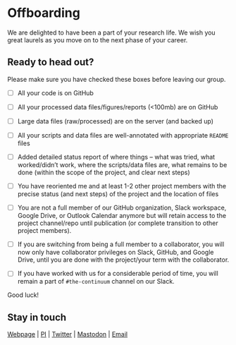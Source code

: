 # Offboarding

We are delighted to have been a part of your research life. We wish you great laurels as you move on to the next phase of your career.

## Ready to head out?

Please make sure you have checked these boxes before leaving our group.

-   [ ] All your code is on GitHub

-   [ ] All your processed data files/figures/reports (\<100mb) are on GitHub

-   [ ] Large data files (raw/processed) are on the server (and backed up)

-   [ ] All your scripts and data files are well-annotated with appropriate `README` files

-   [ ] Added detailed status report of where things -- what was tried, what worked/didn't work, where the scripts/data files are, what remains to be done (within the scope of the project, and clear next steps)

-   [ ] You have reoriented me and at least 1-2 other project members with the precise status (and next steps) of the project and the location of files

-   [ ] You are not a full member of our GitHub organization, Slack workspace, Google Drive, or Outlook Calendar anymore but will retain access to the project channel/repo until publication (or complete transition to other project members).

-   [ ] If you are switching from being a full member to a collaborator, you will now only have collaborator privileges on Slack, GitHub, and Google Drive, until you are done with the project/your term with the collaborator.

-   [ ] If you have worked with us for a considerable period of time, you will remain a part of `#the-continuum` channel on our Slack.

Good luck!

## Stay in touch

[Webpage](https://jravilab.github.io) \| [PI](https://jravilab.github.io/#about) \| [Twitter](https://twitter.com/jravilab) \| [Mastodon](https://genomic.social/@jravilab) \| [Email](mailto:janani.ravi@cuanschutz.edu)
